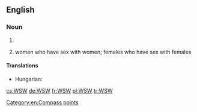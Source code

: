 ==English==

===Noun===
{{en-noun|-}}

# {{abbreviation of|west-southwest|lang=en}}
# {{label|en|epidemiology}} women who have sex with women; females who have sex with females

====Translations====
{{trans-top|abbreviation of west-southwest}}
* Hungarian: {{t+|hu|NyDNy}}
{{trans-mid}}
{{trans-bottom}}

[[Category:en:Compass points]]

[[cs:WSW]]
[[de:WSW]]
[[fr:WSW]]
[[pl:WSW]]
[[tr:WSW]]